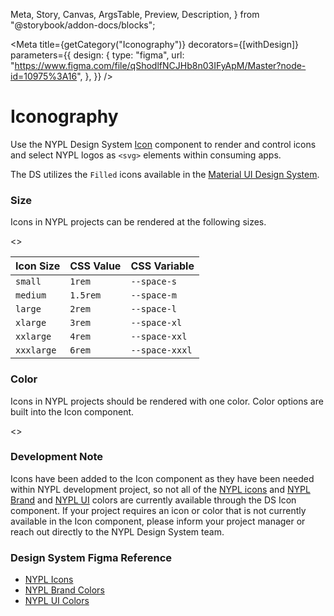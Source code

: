   Meta,
  Story,
  Canvas,
  ArgsTable,
  Preview,
  Description,
} from "@storybook/addon-docs/blocks";


<Meta
  title={getCategory("Iconography")}
  decorators={[withDesign]}
  parameters={{
    design: {
      type: "figma",
      url:
        "https://www.figma.com/file/qShodlfNCJHb8n03IFyApM/Master?node-id=10975%3A16",
    },
  }}
/>

# Iconography

Use the NYPL Design System [Icon](https://nypl.github.io/nypl-design-system/storybook-static/?path=/docs/icon--control-props) component to render and control icons and select NYPL logos as `<svg>` elements within consuming apps.

<Preview>
  <Story name="Icon Examples">
    <Icon decorative modifiers={["xlarge"]} name="check" />
    <Icon decorative modifiers={["xlarge"]} name="close" />
    <Icon decorative modifiers={["xlarge"]} name="logo_nypl" />
  </Story>
</Preview>

The DS utilizes the `Filled` icons available in the [Material UI Design System](https://material-ui.com/components/material-icons/).

### Size

Icons in NYPL projects can be rendered at the following sizes.

<Preview>
  <Story name="Size">
    <>
      <Icon decorative modifiers={["xlarge"]} name="check" />
      <Icon decorative modifiers={["xlarge"]} name="close" />
      <Icon decorative modifiers={["xlarge"]} name="logo_nypl" />
    </>
  </Story>
</Preview>

| Icon Size  | CSS Value | CSS Variable   |
| ---------- | --------- | -------------- |
| `small`    | `1rem`    | `--space-s`    |
| `medium`   | `1.5rem`  | `--space-m`    |
| `large`    | `2rem`    | `--space-l`    |
| `xlarge`   | `3rem`    | `--space-xl`   |
| `xxlarge`  | `4rem`    | `--space-xxl`  |
| `xxxlarge` | `6rem`    | `--space-xxxl` |

### Color

Icons in NYPL projects should be rendered with one color. Color options are built into the Icon component.

<Preview>
  <Story name="Color">
    <>
      <Icon decorative modifiers={["xlarge"]} name="check" />
      <Icon decorative modifiers={["xlarge"]} name="close" />
      <Icon decorative modifiers={["xlarge"]} name="logo_nypl" />
    </>
  </Story>
</Preview>

### Development Note

Icons have been added to the Icon component as they have been needed within NYPL development project, so not all of the [NYPL icons](https://www.figma.com/file/qShodlfNCJHb8n03IFyApM/?node-id=10734%3A3945) and [NYPL Brand](https://www.figma.com/file/qShodlfNCJHb8n03IFyApM/Main?node-id=15454%3A47007) and [NYPL UI](https://www.figma.com/file/qShodlfNCJHb8n03IFyApM/Main?node-id=14989%3A37) colors are currently available through the DS Icon component. If your project requires an icon or color that is not currently available in the Icon component, please inform your project manager or reach out directly to the NYPL Design System team.

### Design System Figma Reference

- [NYPL Icons](https://www.figma.com/file/qShodlfNCJHb8n03IFyApM/?node-id=10734%3A3945)
- [NYPL Brand Colors](https://www.figma.com/file/qShodlfNCJHb8n03IFyApM/Main?node-id=15454%3A47007)
- [NYPL UI Colors](https://www.figma.com/file/qShodlfNCJHb8n03IFyApM/Main?node-id=14989%3A37)
